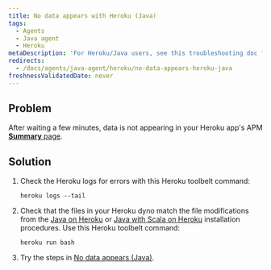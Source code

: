 ```yaml
---
title: No data appears with Heroku (Java)
tags:
  - Agents
  - Java agent
  - Heroku
metaDescription: 'For Heroku/Java users, see this troubleshooting doc for installation problems'
redirects:
  - /docs/agents/java-agent/heroku/no-data-appears-heroku-java
freshnessValidatedDate: never
---
```


## Problem

After waiting a few minutes, data is not appearing in your Heroku app's APM [<DNT>**Summary**</DNT> page](/docs/apm/applications-menu/monitoring/apm-overview-page).

## Solution

1. Check the Heroku logs for errors with this Heroku toolbelt command:

   ```shell
   heroku logs --tail
   ```
2. Check that the files in your Heroku dyno match the file modifications from the [Java on Heroku](/docs/agents/java-agent/heroku/java-agent-heroku) or [Java with Scala on Heroku](/docs/agents/java-agent/heroku/java-agent-scala-heroku) installation procedures. Use this Heroku toolbelt command:

   ```shell
   heroku run bash
   ```
3. Try the steps in [No data appears (Java)](/docs/agents/java-agent/troubleshooting/no-data-appears-java).
